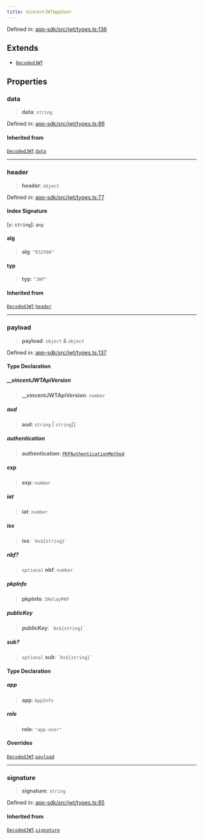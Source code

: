 ```yaml
---
title: VincentJWTAppUser
---
```


Defined in: [app-sdk/src/jwt/types.ts:136](https://github.com/LIT-Protocol/Vincent/blob/24971b3553e0b3a0f81730455f8a1892791091ad/packages/libs/app-sdk/src/jwt/types.ts#L136)

## Extends

- [`DecodedJWT`](./DecodedJWT)

## Properties

### data

> **data**: `string`

Defined in: [app-sdk/src/jwt/types.ts:86](https://github.com/LIT-Protocol/Vincent/blob/24971b3553e0b3a0f81730455f8a1892791091ad/packages/libs/app-sdk/src/jwt/types.ts#L86)

#### Inherited from

[`DecodedJWT`](./DecodedJWT).[`data`](./DecodedJWT#data)

***

### header

> **header**: `object`

Defined in: [app-sdk/src/jwt/types.ts:77](https://github.com/LIT-Protocol/Vincent/blob/24971b3553e0b3a0f81730455f8a1892791091ad/packages/libs/app-sdk/src/jwt/types.ts#L77)

#### Index Signature

\[`x`: `string`\]: `any`

#### alg

> **alg**: `"ES256K"`

#### typ

> **typ**: `"JWT"`

#### Inherited from

[`DecodedJWT`](./DecodedJWT).[`header`](./DecodedJWT#header)

***

### payload

> **payload**: `object` & `object`

Defined in: [app-sdk/src/jwt/types.ts:137](https://github.com/LIT-Protocol/Vincent/blob/24971b3553e0b3a0f81730455f8a1892791091ad/packages/libs/app-sdk/src/jwt/types.ts#L137)

#### Type Declaration

##### \_\_vincentJWTApiVersion

> **\_\_vincentJWTApiVersion**: `number`

##### aud

> **aud**: `string` \| `string`[]

##### authentication

> **authentication**: [`PKPAuthenticationMethod`](./PKPAuthenticationMethod)

##### exp

> **exp**: `number`

##### iat

> **iat**: `number`

##### iss

> **iss**: `` `0x${string}` ``

##### nbf?

> `optional` **nbf**: `number`

##### pkpInfo

> **pkpInfo**: `IRelayPKP`

##### publicKey

> **publicKey**: `` `0x${string}` ``

##### sub?

> `optional` **sub**: `` `0x${string}` ``

#### Type Declaration

##### app

> **app**: `AppInfo`

##### role

> **role**: `"app-user"`

#### Overrides

[`DecodedJWT`](./DecodedJWT).[`payload`](./DecodedJWT#payload)

***

### signature

> **signature**: `string`

Defined in: [app-sdk/src/jwt/types.ts:85](https://github.com/LIT-Protocol/Vincent/blob/24971b3553e0b3a0f81730455f8a1892791091ad/packages/libs/app-sdk/src/jwt/types.ts#L85)

#### Inherited from

[`DecodedJWT`](./DecodedJWT).[`signature`](./DecodedJWT#signature)
